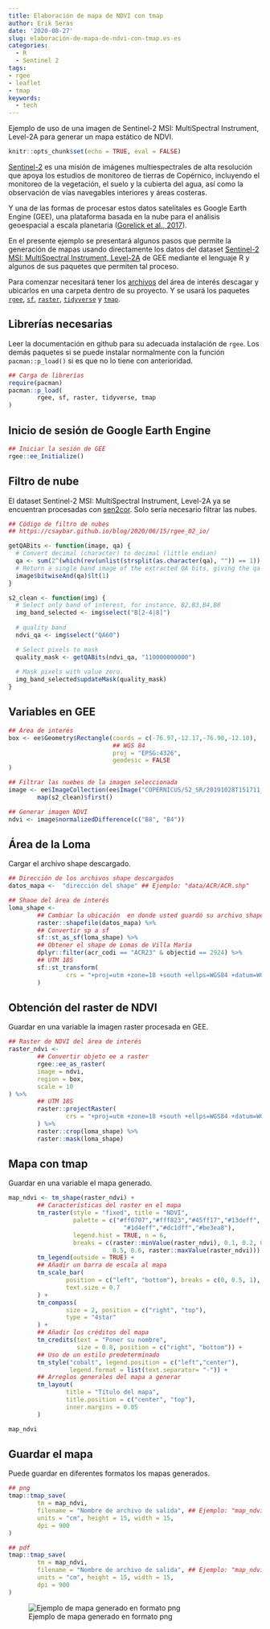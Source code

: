 ```yaml
---
title: Elaboración de mapa de NDVI con tmap
author: Erik Seras
date: '2020-08-27'
slug: elaboración-de-mapa-de-ndvi-con-tmap.es-es
categories:
  - R
  - Sentinel 2
tags:
- rgee
- leaflet
- tmap
keywords:
  - tech
---
```


Ejemplo de uso de una imagen de Sentinel-2 MSI: MultiSpectral Instrument, Level-2A para generar un mapa estático de NDVI.

<!--more-->

```r
knitr::opts_chunk$set(echo = TRUE, eval = FALSE)
```

[Sentinel-2](https://earth.esa.int/web/sentinel/user-guides/sentinel-2-msi/overview) es una misión de imágenes multiespectrales de alta resolución que apoya los estudios de monitoreo de tierras de Copérnico, incluyendo el monitoreo de la vegetación, el suelo y la cubierta del agua, así como la observación de vías navegables interiores y áreas costeras.

Y una de las formas de procesar estos datos satelitales es Google Earth Engine (GEE), una plataforma basada en la nube para el análisis geoespacial a escala planetaria ([Gorelick et al., 2017](https://doi.org/10.1016/j.rse.2017.06.031)).

En el presente ejemplo se presentará algunos pasos que permite la generación de mapas usando directamente los datos del dataset [Sentinel-2 MSI: MultiSpectral Instrument, Level-2A](https://developers.google.com/earth-engine/datasets/catalog/COPERNICUS_S2_SR#description) de GEE mediante el lenguaje R y algunos de sus paquetes que permiten tal proceso.

Para comenzar necesitará tener los [archivos](https://drive.google.com/drive/folders/1yDB9oZBS6ZSZ-U1Rf7WsNlLdaHdHl-3z?usp=sharing) del área de interés descagar y ubicarlos en una carpeta dentro de su proyecto. Y se usará los paquetes [`rgee`](https://github.com/r-spatial/rgee), [`sf`](https://github.com/r-spatial/sf), [`raster`](https://github.com/rspatial/raster), [`tidyverse`](https://github.com/tidyverse/tidyverse) y [`tmap`](https://github.com/mtennekes/tmap).


## Librerías necesarias

Leer la documentación en github para su adecuada instalación de `rgee`. Los demás paquetes si se puede instalar normalmente con la función `pacman::p_load()` si es que no lo tiene con anterioridad.

```r
## Carga de librerías
require(pacman)
pacman::p_load(
        rgee, sf, raster, tidyverse, tmap
)
```

## Inicio de sesión de Google Earth Engine

```r
## Iniciar la sesión de GEE
rgee::ee_Initialize()
```

## Filtro de nube

El dataset Sentinel-2 MSI: MultiSpectral Instrument, Level-2A ya se encuentran procesadas con [sen2cor](https://step.esa.int/main/third-party-plugins-2/sen2cor/). Solo sería necesario filtrar las nubes.

```r
## Código de filtro de nubes
## https://csaybar.github.io/blog/2020/06/15/rgee_02_io/

getQABits <- function(image, qa) {
  # Convert decimal (character) to decimal (little endian)
  qa <- sum(2^(which(rev(unlist(strsplit(as.character(qa), "")) == 1))-1))
  # Return a single band image of the extracted QA bits, giving the qa value.
  image$bitwiseAnd(qa)$lt(1)
}

s2_clean <- function(img) {
  # Select only band of interest, for instance, B2,B3,B4,B8
  img_band_selected <- img$select("B[2-4|8]")
  
  # quality band
  ndvi_qa <- img$select("QA60")

  # Select pixels to mask
  quality_mask <- getQABits(ndvi_qa, "110000000000")
  
  # Mask pixels with value zero.
  img_band_selected$updateMask(quality_mask)
}
```


## Variables en GEE

```r

## Área de interés
box <- ee$Geometry$Rectangle(coords = c(-76.97,-12.17,-76.90,-12.10),
                             ## WGS 84
                             proj = "EPSG:4326",
                             geodesic = FALSE
)

## Filtrar las nuebes de la imagen seleccionada
image <- ee$ImageCollection(ee$Image("COPERNICUS/S2_SR/20191028T151711_20191028T152253_T18LTM"))$
        map(s2_clean)$first()

## Generar imagen NDVI
ndvi <- image$normalizedDifference(c("B8", "B4"))

```

## Área de la Loma

Cargar el archivo shape descargado.

```r
## Dirección de los archivos shape descargados
datos_mapa <-  "dirección del shape" ## Ejemplo: "data/ACR/ACR.shp"

## Shaoe del área de interés
loma_shape <- 
        ## Cambiar la ubicación  en donde usted guardó su archivo shapefile
        raster::shapefile(datos_mapa) %>% 
        ## Convertir sp a sf
        sf::st_as_sf(loma_shape) %>% 
        ## Obtener el shape de Lomas de Villa María
        dplyr::filter(acr_codi == "ACR23" & objectid == 2924) %>% 
        ## UTM 18S
        sf::st_transform(
                crs = "+proj=utm +zone=18 +south +ellps=WGS84 +datum=WGS84 +units=m +no_defs"
        )
```

## Obtención del raster de NDVI

Guardar en una variable la imagen raster procesada en GEE.

```r
## Raster de NDVI del área de interés
raster_ndvi <- 
        ## Convertir objeto ee a raster
        rgee::ee_as_raster(
        image = ndvi,
        region = box,
        scale = 10
) %>%  
        ## UTM 18S
        raster::projectRaster(
                crs = "+proj=utm +zone=18 +south +ellps=WGS84 +datum=WGS84 +units=m +no_defs"
        ) %>% 
        raster::crop(loma_shape) %>% 
        raster::mask(loma_shape)
```

## Mapa con tmap

Guardar en una variable el mapa generado.

```r

map_ndvi <- tm_shape(raster_ndvi) +
        ## Características del raster en el mapa
        tm_raster(style = "fixed", title = "NDVI",
                  palette = c("#ff0707","#fff823","#45ff17","#13deff",
                                "#1d4eff","#dc1dff","#be3ea8"),
                  legend.hist = TRUE, n = 6, 
                  breaks = c(raster::minValue(raster_ndvi), 0.1, 0.2, 0.3, 0.4,
                             0.5, 0.6, raster::maxValue(raster_ndvi))) +
        tm_legend(outside = TRUE) +
        ## Añadir un barra de escala al mapa
        tm_scale_bar(
                position = c("left", "bottom"), breaks = c(0, 0.5, 1),
                text.size = 0.7
        ) +
        tm_compass(
                size = 2, position = c("right", "top"),
                type = "4star"
        ) +
        ## Añadir los créditos del mapa
        tm_credits(text = "Poner su nombre",
                   size = 0.8, position = c("right", "bottom")) +
        ## Uso de un estilo predeterminado
        tm_style("cobalt", legend.position = c("left","center"),
                 legend.format = list(text.separator= "-")) +
        ## Arreglos generales del mapa a generar
        tm_layout(
                title = "Título del mapa",
                title.position = c("center", "top"),
                inner.margins = 0.05
        )

map_ndvi

```

## Guardar el mapa

Puede guardar en diferentes formatos los mapas generados.

```r
## png
tmap::tmap_save(
        tm = map_ndvi,
        filename = "Nombre de archivo de salida", ## Ejemplo: "map_ndvi.png"
        units = "cm", height = 15, width = 15,
        dpi = 900
)

## pdf
tmap::tmap_save(
        tm = map_ndvi,
        filename = "Nombre de archivo de salida", ## Ejemplo: "map_ndvi.pdf"
        units = "cm", height = 15, width = 15,
        dpi = 900
)

```


![Ejemplo de mapa generado en formato png](/foo/map_ndvi.png)